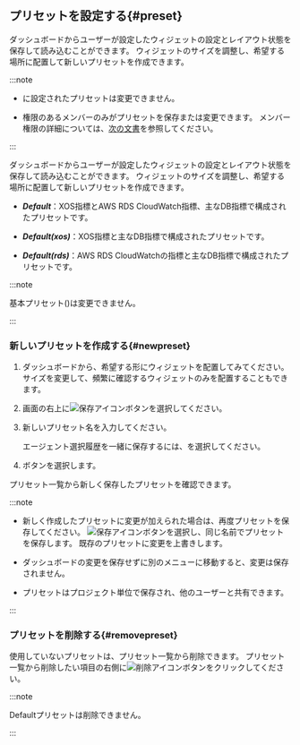 ## プリセットを設定する{#preset}

<InDoc product="java,php,python,nodejs,dotnet,golang,redis,mongodb,oracle-pro">

<ImgLang img="apm-dashboard-preset-list.png" desc="Preset" />

ダッシュボードからユーザーが設定したウィジェットの設定とレイアウト状態を保存して読み込むことができます。 ウィジェットのサイズを調整し、希望する場所に配置して新しいプリセットを作成できます。

:::note

- <Cmdname sid="default" className="uitext" />に設定されたプリセットは変更できません。

- <Cmdname sid="edit_project" className="uitext" />権限のあるメンバーのみがプリセットを保存または変更できます。 メンバー権限の詳細については、[次の文書](../project/project-structure#member-auth)を参照してください。

:::

</InDoc>

<InDoc product="postgresql,mysql,oracle,altibase">

ダッシュボードからユーザーが設定したウィジェットの設定とレイアウト状態を保存して読み込むことができます。 ウィジェットのサイズを調整し、希望する場所に配置して新しいプリセットを作成できます。

<ImgLang img='db-preset-list.png' desc='プリセット' />

- **_Default_**：XOS指標とAWS RDS CloudWatch指標、主なDB指標で構成されたプリセットです。

- **_Default(xos)_**：XOS指標と主なDB指標で構成されたプリセットです。 

- **_Default(rds)_**：AWS RDS CloudWatchの指標と主なDB指標で構成されたプリセットです。

:::note

基本プリセット(<Cmdname sid="kube_default" className="uitext" />)は変更できません。

:::

</InDoc>

### 新しいプリセットを作成する{#newpreset}

1. ダッシュボードから、希望する形にウィジェットを配置してみてください。 サイズを変更して、頻繁に確認するウィジェットのみを配置することもできます。

2. 画面の右上に![保存アイコン](/img/ic-save.svg)ボタンを選択してください。

3. 新しいプリセット名を入力してください。

   <InDoc product="java,python,php,nodejs,dotnet,golang"><ImgLang img='apm-dashboard-preset-save.png' desc='プリセット保存' /></InDoc>

   <InDoc product="postgresql,mysql,oracle,oracle-pro,redis,mongodb,altibase"><ImgLang img='db-dashboard-preset-save.png' desc='プリセット保存' /></InDoc>

   エージェント選択履歴を一緒に保存するには、<Cmdname sid="ITM07345" className="uitext" />を選択してください。

4. <Cmdname sid="save" className="uitext" />ボタンを選択します。

プリセット一覧から新しく保存したプリセットを確認できます。

:::note

- 新しく作成したプリセットに変更が加えられた場合は、再度プリセットを保存してください。 ![保存アイコン](/img/ic-save.svg)ボタンを選択し、同じ名前でプリセットを保存します。 既存のプリセットに変更を上書きします。

- ダッシュボードの変更を保存せずに別のメニューに移動すると、変更は保存されません。

- プリセットはプロジェクト単位で保存され、他のユーザーと共有できます。

:::

### プリセットを削除する{#removepreset}

使用していないプリセットは、プリセット一覧から削除できます。 プリセット一覧から削除したい項目の右側に![削除アイコン](/img/ico-remove.svg)ボタンをクリックしてください。

:::note

<UI>Default</UI>プリセットは削除できません。

:::
